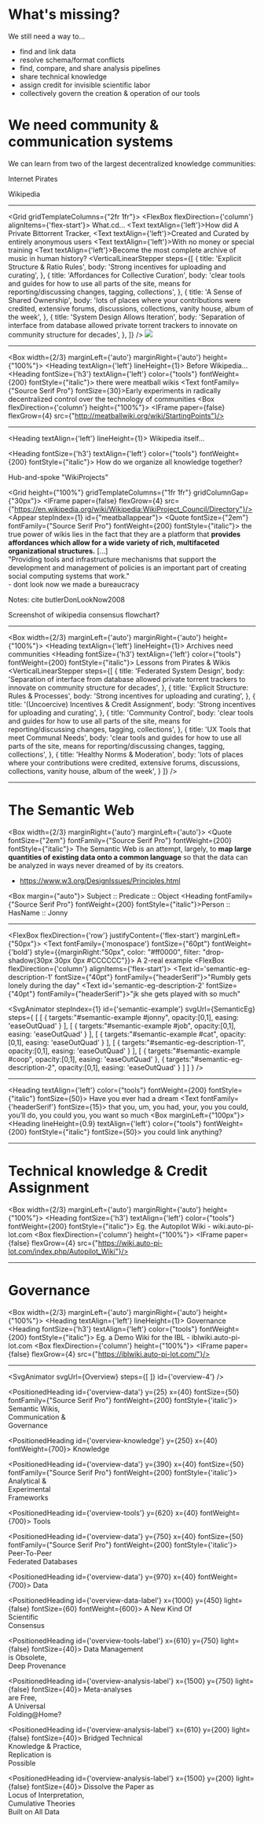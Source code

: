 
# What's missing?

We still need a way to...
* find and link data
* resolve schema/format conflicts
* find, compare, and share analysis pipelines
* share technical knowledge
* assign credit for invisible scientific labor
* collectively govern the creation & operation of our tools

# We need community & communication systems

We can learn from two of the largest decentralized knowledge communities:

Internet Pirates

Wikipedia


---

<Grid gridTemplateColumns={"2fr 1fr"}>
  <FlexBox flexDirection={'column'} alignItems={'flex-start'}>
    <Heading>What.cd</Heading>...
    <Text textAlign={'left'}>How did A Private Bittorrent Tracker,</Text>
    <Text textAlign={'left'}>Created and Curated by entirely anonymous users</Text>
    <Text textAlign={'left'}>With no money or special training</Text>
    <Text textAlign={'left'}>Become the most complete archive of music in human history?</Text>
    <VerticalLinearStepper
        steps={[
          {
            title: 'Explicit Structure & Ratio Rules',
            body: 'Strong incentives for uploading and curating',
          },
          {
            title: 'Affordances for Collective Curation',
            body: 'clear tools and guides for how to use all parts of the site, means for reporting/discussing changes, tagging, collections',
          },
          {
            title: 'A Sense of Shared Ownership',
            body: 'lots of places where your contributions were credited, extensive forums, discussions, collections, vanity house, album of the week',
          },
          {
            title: 'System Design Allows Iteration',
            body: 'Separation of interface from database allowed private torrent trackers to innovate on community structure for decades',
          },
        ]}
    />
  </FlexBox>
  <FlexBox>
  <Image src={WhatKanye}/>
  </FlexBox>
</Grid>

---

<Box width={2/3} marginLeft={'auto'} marginRight={'auto'} height={"100%"}>
  <Heading textAlign={'left'} lineHeight={1}>
    Before Wikipedia...
  </Heading>
    <Heading fontSize={'h3'} textAlign={'left'} color={"tools"} fontWeight={200} fontStyle={"italic"}>
      there were meatball wikis
    </Heading>
  <Text fontFamily={"Source Serif Pro"} fontSize={30}>Early experiments in radically decentralized control over the technology of communities</Text>
  <Box flexDirection={'column'} height={"100%"}>
    <IFrame paper={false} flexGrow={4} src={"http://meatballwiki.org/wiki/StartingPoints"}/>
  </Box>
</Box>

---

<Heading textAlign={'left'} lineHeight={1}>
Wikipedia itself...
</Heading>

<Heading fontSize={'h3'} textAlign={'left'} color={"tools"} fontWeight={200} fontStyle={"italic"}>
How do we organize all knowledge together?
</Heading>

<Text>Hub-and-spoke "WikiProjects"</Text>

<Grid height={"100%"} gridTemplateColumns={"1fr 1fr"} gridColumnGap={"30px"}>
    <IFrame paper={false} flexGrow={4} src={"https://en.wikipedia.org/wiki/Wikipedia:WikiProject_Council/Directory"}/>
    <Appear stepIndex={1} id={"meatballappear"}>
      <Quote fontSize={"2em"} fontFamily={"Source Serif Pro"} fontWeight={200} fontStyle={"italic"}>
        the true power of wikis lies in the fact that they are a platform that <strong style={{fontWeight:700}}>provides affordances
        which allow for a wide variety of rich, multifaceted organizational structures.</strong> [...]<br/>
        "Providing tools and infrastructure mechanisms that support
        the development and management of policies
        is an important part of creating social computing systems
        that work."<br/>
        - dont look now we made a bureaucracy
      </Quote>
      </Appear>
</Grid>


Notes: cite butlerDonLookNow2008

Screenshot of wikipedia consensus flowchart?

---

<Box width={2/3} marginLeft={'auto'} marginRight={'auto'} height={"100%"}>
  <Heading textAlign={'left'} lineHeight={1}>
    Archives need communities
  </Heading>
  <Heading fontSize={'h3'} textAlign={'left'} color={"tools"} fontWeight={200} fontStyle={"italic"}>
    Lessons from Pirates & Wikis
  </Heading>
  <VerticalLinearStepper
      steps={[
        {
          title: 'Federated System Design',
          body: 'Separation of interface from database allowed private torrent trackers to innovate on community structure for decades',
        },
        {
          title: 'Explicit Structure: Rules & Processes',
          body: 'Strong incentives for uploading and curating',
        },
        {
          title: '(Uncoercive) Incentives & Credit Assignment',
          body: 'Strong incentives for uploading and curating',
        },
        {
          title: 'Community Control',
          body: 'clear tools and guides for how to use all parts of the site, means for reporting/discussing changes, tagging, collections',
        },
        {
          title: 'UX Tools that meet Communal Needs',
          body: 'clear tools and guides for how to use all parts of the site, means for reporting/discussing changes, tagging, collections',
        },
        {
          title: 'Healthy Norms & Moderation',
          body: 'lots of places where your contributions were credited, extensive forums, discussions, collections, vanity house, album of the week',
        }
      ]}
  />
</Box>





---

# The Semantic Web

<Box width={2/3} marginRight={'auto'} marginLeft={'auto'}>
<Quote  fontSize={"2em"} fontFamily={"Source Serif Pro"} fontWeight={200} fontStyle={"italic"}>
  The Semantic Web is an attempt, largely, to <strong style={{fontWeight:700}}>map large quantities of
existing data onto a common language</strong> so that the data can be analyzed
in ways never dreamed of by its creators.<br/>
- https://www.w3.org/DesignIssues/Principles.html
</Quote>
</Box>

<Box margin={"auto"}>
<Heading>Subject :: Predicate :: Object</Heading>
<Heading fontFamily={"Source Serif Pro"} fontWeight={200} fontStyle={"italic"}>Person :: HasName :: Jonny</Heading>
</Box>

---

<FlexBox flexDirection={'row'} justifyContent={'flex-start'} marginLeft={"50px"}>
<Text fontFamily={'monospace'} fontSize={"60pt"} fontWeight={'bold'} style={{marginRight:"50px", color: "#ff0000", filter: "drop-shadow(30px 30px 0px #CCCCCC"}}>
  A 2-real example
</Text>
  <FlexBox flexDirection={'column'} alignItems={'flex-start'}>
<Text id='semantic-eg-description-1'  fontSize={"40pt"} fontFamily={"headerSerif"}>"Rumbly gets lonely during the day"</Text>
<Text id='semantic-eg-description-2'  fontSize={"40pt"} fontFamily={"headerSerif"}>"jk she gets played with so much"</Text>
  </FlexBox>
</FlexBox>

<SvgAnimator
  stepIndex={1}
  id={'semantic-example'}
  svgUrl={SemanticEg}
  steps={
      [
          [
            {
              targets:"#semantic-example #jonny",
              opacity:[0,1],
              easing: 'easeOutQuad'
            }
          ],
        [
          {
            targets:"#semantic-example #job",
            opacity:[0,1],
            easing: 'easeOutQuad'
          }
        ],
        [
          {
            targets:"#semantic-example #cat",
            opacity:[0,1],
            easing: 'easeOutQuad'
          }
        ],
        [
          {
            targets:"#semantic-eg-description-1",
            opacity:[0,1],
            easing: 'easeOutQuad'
          }
        ],
        [
          {
            targets:"#semantic-example #coop",
            opacity:[0,1],
            easing: 'easeOutQuad'
          },
          {
            targets:"#semantic-eg-description-2",
            opacity:[0,1],
            easing: 'easeOutQuad'
          }
        ]
      ]
  }
/>

---

<Heading textAlign={'left'} color={"tools"} fontWeight={200} fontStyle={"italic"} fontSize={50}>
  Have you ever had a dream
</Heading>
<Text fontFamily={'headerSerif'} fontSize={15}>
that you, um, you had, your, you you could, you’ll do, you could you, you want so much
</Text>
<Box marginLeft={"100px"}>
  <Heading lineHeight={0.9} textAlign={'left'} color={"tools"} fontWeight={200} fontStyle={"italic"} fontSize={50}>
  you could link anything?
</Heading>
</Box>

<SchemaContainer>
  <SchemaTree x={120} y={400} width={166*3} height={500} fillDark={"#2f0987"} fillLight={"#784ed2"} srcJson={DataFormat}/>
  <SchemaTree x={120} y={700} width={166*3} height={500} fillDark={"#2f0987"} fillLight={"#784ed2"} srcJson={DataExtension}/>
  <SchemaTree x={600} y={850} width={166*4} height={500} fillDark={"#CF005D"} fillLight={"#ef59a4"} srcJson={Tool}/>
  <SchemaTree x={600} y={250} width={166*4} height={500} fillDark={"#CF005D"} fillLight={"#ef59a4"} srcJson={Analysis1}/>
  <SchemaTree x={600} y={200} width={166*1.6} height={500} fillDark={"#CF005D"} fillLight={"#ef59a4"} srcJson={Analysis2}/>
  <SchemaTree x={1100} y={500} width={166*4.5} height={500} fillDark={"#2a66c3"} fillLight={"#45B6D9"} srcJson={WikiHardware}/>
  <SchemaTree x={1300} y={100} width={166*3} height={500} fillDark={"#2a66c3"} fillLight={"#45B6D9"} srcJson={WikiTheory}/>
</SchemaContainer>

---

# Technical knowledge & Credit Assignment

<Box width={2/3} marginLeft={'auto'} marginRight={'auto'} height={"100%"}>
  <Heading fontSize={'h3'} textAlign={'left'} color={"tools"} fontWeight={200} fontStyle={"italic"}>
    Eg. the Autopilot Wiki - wiki.auto-pi-lot.com
  </Heading>
  <Box flexDirection={'column'} height={"100%"}>
    <IFrame paper={false} flexGrow={4} src={"https://wiki.auto-pi-lot.com/index.php/Autopilot_Wiki"}/>
  </Box>
</Box>

---

# Governance

<Box width={2/3} marginLeft={'auto'} marginRight={'auto'} height={"100%"}>
  <Heading textAlign={'left'} lineHeight={1}>
    Governance
  </Heading>
  <Heading fontSize={'h3'} textAlign={'left'} color={"tools"} fontWeight={200} fontStyle={"italic"}>
    Eg. a Demo Wiki for the IBL - iblwiki.auto-pi-lot.com
  </Heading>
  <Box flexDirection={'column'} height={"100%"}>
    <IFrame paper={false} flexGrow={4} src={"https://iblwiki.auto-pi-lot.com/"}/>
  </Box>
</Box>


---


<SvgAnimator
    svgUrl={Overview}
    steps={[
    ]}
    id={'overview-4'}
/>


<PositionedHeading
    id={'overview-data'} y={25} x={40} fontSize={50} fontFamily={"Source Serif Pro"} fontWeight={200} fontStyle={'italic'}>
  Semantic Wikis, <br/> Communication & <br/> Governance
</PositionedHeading>

<PositionedHeading id={'overview-knowledge'} y={250} x={40} fontWeight={700}>
  Knowledge
</PositionedHeading>

<PositionedHeading id={'overview-data'} y={390} x={40} fontSize={50} fontFamily={"Source Serif Pro"} fontWeight={200} fontStyle={'italic'}>
  Analytical & <br/> Experimental <br/> Frameworks
</PositionedHeading>


<PositionedHeading id={'overview-tools'} y={620} x={40} fontWeight={700}>
  Tools
</PositionedHeading>

<PositionedHeading id={'overview-data'} y={750} x={40} fontSize={50} fontFamily={"Source Serif Pro"} fontWeight={200} fontStyle={'italic'}>
  Peer-To-Peer<br/>Federated Databases
</PositionedHeading>

<PositionedHeading id={'overview-data'} y={970} x={40} fontWeight={700}>
  Data
</PositionedHeading>

<PositionedHeading id={'overview-data-label'} x={1000} y={450} light={false} fontSize={60} fontWeight={600}>
  A New Kind Of <br/>Scientific<br/> Consensus
</PositionedHeading>

<PositionedHeading id={'overview-tools-label'} x={610} y={750} light={false} fontSize={40}>
  Data Management <br/>is Obsolete,<br/>
  Deep Provenance
</PositionedHeading>

<PositionedHeading id={'overview-analysis-label'} x={1500} y={750} light={false} fontSize={40}>
  Meta-analyses<br/>are Free,<br/>
  A Universal <br/>Folding@Home?
</PositionedHeading>

<PositionedHeading id={'overview-analysis-label'} x={610} y={200} light={false} fontSize={40}>
  Bridged Technical<br/>Knowledge & Practice,<br/>
  Replication is<br/>Possible
</PositionedHeading>

<PositionedHeading id={'overview-analysis-label'} x={1500} y={200} light={false} fontSize={40}>
  Dissolve the Paper as <br/>Locus of Interpretation,<br/>
  Cumulative Theories<br/>Built on All Data
</PositionedHeading>




